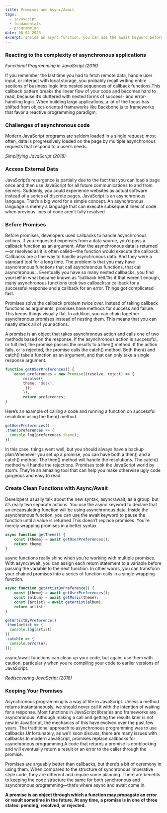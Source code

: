 ```yaml
---
title: Promises and Async/Await
tags:
  - javascript
  - fundamentals
  - programming
date: 08-04-2023
excerpt: Inside an async function, you can use the await keyword before a call to a function that returns a promise. This makes the code wait at that point until the promise is settled, at which point the fulfilled value of the promise is treated as a return value, or the rejected value is thrown. 
---
```


### Reacting to the complexity of asynchronous applications
_Functional Programming in JavaScript (2016)_

If you remember the last time you had to fetch remote data, handle user input, or interact with local storage, you probably recall writing entire sections of business logic into nested sequences of callback functions.This callback pattern breaks the linear flow of your code and becomes hard to read, because it’s cluttered with nested forms of success- and error-handling logic.
When building large applications, a lot of the focus has shifted from object-oriented frameworks like Backbone.js to frameworks
that favor a reactive programming paradigm.

### Challenges of asynchronous code
Modern JavaScript programs are seldom loaded in a single request; most often, data is progressively loaded on the page by multiple asynchronous requests that respond to a user’s needs.

_Simplifying JavaScript (2018)_
### Access External Data
JavaScript’s resurgence is partially due to the fact that you can load a page once and then use JavaScript for all future communications to and from servers. Suddenly, you could experience websites as actual software instead of a series of discrete pages.
JavaScript is an asynchronous language. That’s a big word for a simple concept.
An asynchronous language is merely a language that can execute subsequent lines of code when previous lines of code aren’t fully resolved.

### Before Promises
Before promises, developers used callbacks to handle asynchronous actions.
If you requested expenses from a data source, you’d pass a callback function as an argument. After the asynchronous data is returned—or resolved as it is often called—the function would execute the callback.
Callbacks are a fine way to handle asynchronous data. And they were a standard tool for a long time. The problem is that you may have asynchronous functions that call asynchronous functions, that call asynchronous… Eventually you have so many nested callbacks, you find yourself in what became known as “callback hell.”As if that weren’t enough, many asynchronous functions took two callbacks:a callback for a successful response and a callback for an error. Things got complicated fast.

Promises solve the callback problem twice over. Instead of taking callback functions as arguments, promises have methods for success and failure. This keeps things visually flat. In addition, you can chain together asynchronous promises instead of nesting them. This means that you can neatly stack all
of your actions.

A promise is an object that takes asynchronous action
and calls one of two methods based on the response. If the asynchronous action is successful, or fulfilled, the promise passes the results to a then() method. If the action fails, or is rejected, the promise calls the catch() method.
Both then() and catch() take a function as an argument, and that can only take a single response argument.
```javascript
function getUSerPreferences() {
    const preferences = new Promise((resolve, reject) => {
        resolve({
        theme: 'dusk',
         });
        });
        return preferences;
}
```
Here’s an example of calling a code and running a function on successful resolution using the then() method.
```javascript
getUserPreferences()
.then(preferences => {
  console.log(preferences.theme);
})
```
In this case, things went well, but you should always have a backup plan.Whenever you set up a promise, you can have both a then() and a catch() method. The then() method will handle the resolutions. The catch() method will handle the rejections.
Promises took the JavaScript world by storm. They’re an amazing tool that can help you make otherwise ugly code gorgeous and easy to read.

### Create Clean Functions with Async/Await
Developers usually talk about the new syntax, async/await, as a group, but it’s really two separate actions. You use the async keyword to declare that an encapsulating function will be using asynchronous data. Inside the asynchronous function, you can use the await keyword to pause the function until a value is returned.This doesn’t replace promises. You’re merely wrapping promises in a better syntax.
```javascript
async function getTheme() {
    const {theme} = await getUserPreferences();
    return theme;
}
```
async functions really shine when you’re working with multiple promises.
With async/await, you can assign each return statement to a variable before passing the variable to the next function. In other words, you can transform your chained promises into a series of function calls in a single wrapping function.
```javascript
async function getArtistByPreference() {
    const {theme} = await getUserPreferences();
    const {album} = await getMusic(theme);
    const {artist} = await getArtist(album);
    return artist;
}

getArtistByPreference()
.then(artist => {
  console.log(artist);
})
.catch(e => {
  console.error(e);
});
```
async/await functions can clean up your code, but again, use them with caution, particularly when you’re compiling your code to earlier versions of JavaScript.

_Rediscovering JavaScript (2018)_
### Keeping Your Promises
Asynchronous programming is a way of life in JavaScript. Unless a method returns instantaneously, we should never call it with the intention of waiting for a response. Most functions in JavaScript libraries and frameworks are asynchronous. Although making a call and getting the results later is not new in JavaScript, the mechanics of this have evolved over the past few years.
The traditional approach to asynchronous programming was to use callbacks.Unfortunately, as we’ll soon discuss, there are many issues with callbacks.In modern JavaScript, promises replace callbacks for asynchronous programming.A code that returns a promise is nonblocking and will eventually return a result or an error to the caller through the promise.

Promises are arguably better than callbacks, but there’s a bit of ceremony in using them. When compared to the structure of synchronous imperative style code, they are different and require some planning. There are benefits to keeping the code structure the same for both synchronous and asynchronous programming—that’s where async and await come in.

**A promise is an object through which a function may propagate an error or result sometime in the future. At any time, a promise is in one of three states: pending, resolved, or rejected.**



